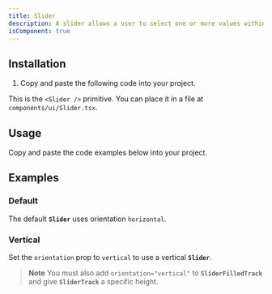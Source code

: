 ```yaml
---
title: Slider
description: A slider allows a user to select one or more values within a range.
isComponent: true
---
```


## Installation

1. Copy and paste the following code into your project.

This is the `<Slider />` primitive. You can place it in a file at `components/ui/Slider.tsx`.

## Usage

Copy and paste the code examples below into your project.

<ComponentSource src="../../packages/ui/src/Slider.tsx" />

## Examples

### Default

The default **`Slider`** uses orientation `horizontal`.

<ComponentExample name="Slider" story="default" />

### Vertical

Set the `orientation` prop to `vertical` to use a vertical **`Slider`**.

> **Note**
> You must also add `orientation="vertical"` to **`SliderFilledTrack`** and give **`SliderTrack`** a specific height.

<ComponentExample name="Slider" story="vertical" />
